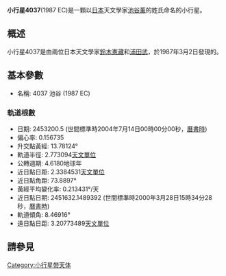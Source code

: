 '''小行星4037'''(1987 EC)是一顆以[[日本|日本]]天文學家[[池谷薰|池谷薰]]的姓氏命名的小行星。

== 概述 ==

小行星4037是由兩位日本天文學家[[鈴木憲藏|鈴木憲藏]]和[[浦田武|浦田武]]，於1987年3月2日發現的。

== 基本參數 ==

* 名稱: 4037 池谷 (1987 EC)

=== 軌道根數 ===

* 日期: 2453200.5 (世間標準時2004年7月14日00時00分00秒，[[曆書時|曆書時]])
* 偏心率: 0.156735
* 升交點黃經: 13.78124°
* 軌道半徑: 2.773094[[天文單位|天文單位]]
* 公轉週期: 4.6180地球年
* 近日點日距: 2.3384531[[天文單位|天文單位]]
* 近日點角距: 73.8897°
* 黃經平均變化率: 0.213431°/天
* 近日點日期: 2451632.1489392 (世間標準時2000年3月28日15時34分28秒，[[曆書時|曆書時]])
* 軌道傾角: 8.46916°
* 遠日點日距: 3.20773489[[天文單位|天文單位]]

== 請參見 ==

{{Minor Planet Number|[[小行星4036|小行星4036]]|[[小行星4038|小行星4038]]}}

[[Category:小行星带天体|Category:小行星带天体]]